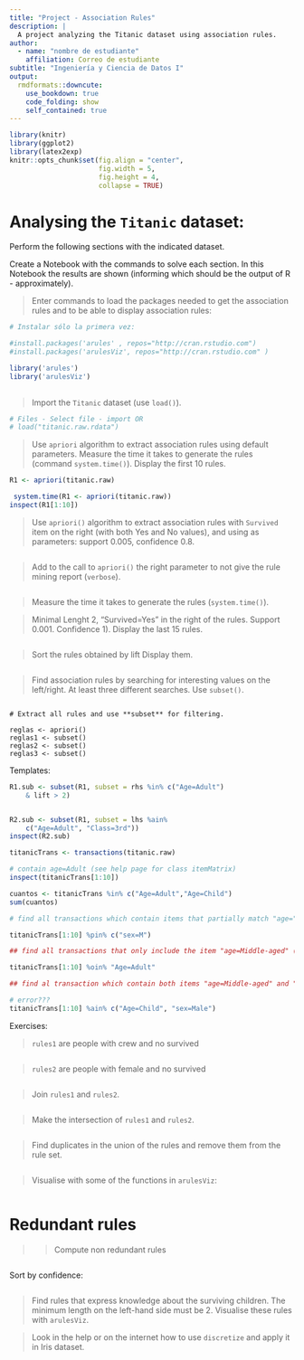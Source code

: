 ```yaml
---
title: "Project - Association Rules"
description: |
  A project analyzing the Titanic dataset using association rules.
author:
  - name: "nombre de estudiante"
    affiliation: Correo de estudiante
subtitle: "Ingeniería y Ciencia de Datos I"
output: 
  rmdformats::downcute:
    use_bookdown: true
    code_folding: show
    self_contained: true
---
```


```r
library(knitr)
library(ggplot2)
library(latex2exp)
knitr::opts_chunk$set(fig.align = "center",
                      fig.width = 5,
                      fig.height = 4,
                      collapse = TRUE)
```

# Analysing the `Titanic` dataset: 
 
Perform the following sections with the indicated dataset. 

Create a Notebook with the commands to solve each section. In this Notebook the results are shown (informing which should be the output of R - approximately).
 
> Enter commands to load the packages needed to get the association rules and to be able to display association rules: 

```r
# Instalar sólo la primera vez:

#install.packages('arules' , repos="http://cran.rstudio.com")
#install.packages('arulesViz', repos="http://cran.rstudio.com" )

library('arules')
library('arulesViz')
 
```
 
> Import the `Titanic` dataset (use `load()`).

```r
# Files - Select file - import OR
# load("titanic.raw.rdata")

```
 
> Use `apriori` algorithm to extract association rules using default parameters. Measure the time it takes to generate the rules (command `system.time()`). Display the first 10 rules.


```r

R1 <- apriori(titanic.raw)

 system.time(R1 <- apriori(titanic.raw))
inspect(R1[1:10])
```


> Use `apriori()` algorithm to extract association rules with `Survived` item on the right (with both Yes and No values), and using as parameters: support 0.005, confidence 0.8.  

```r

```


> Add to the call to `apriori()` the right parameter to not give the rule mining report (`verbose`). 

```r

```


> Measure the time it takes to generate the rules (`system.time()`). 

> Minimal Lenght 2, "Survived=Yes" in the right of the rules. Support 0.001. Confidence 1).  Display the last 15 rules.


```r

```


> Sort the rules obtained by lift Display them.

```r
 

```

> Find association rules by searching for interesting values on the left/right. At least three different searches. Use `subset()`.

```

# Extract all rules and use **subset** for filtering.

reglas <- apriori()
reglas1 <- subset()
reglas2 <- subset()
reglas3 <- subset()

```

Templates: 

```r
R1.sub <- subset(R1, subset = rhs %in% c("Age=Adult") 
    & lift > 2)


R2.sub <- subset(R1, subset = lhs %ain% 
    c("Age=Adult", "Class=3rd"))
inspect(R2.sub)

titanicTrans <- transactions(titanic.raw)

# contain age=Adult (see help page for class itemMatrix)
inspect(titanicTrans[1:10])

cuantos <- titanicTrans %in% c("Age=Adult","Age=Child")
sum(cuantos)

# find all transactions which contain items that partially match "age=" (all here).

titanicTrans[1:10] %pin% c("sex=M")

## find all transactions that only include the item "age=Middle-aged" (none here).

titanicTrans[1:10] %oin% "Age=Adult"

## find al transaction which contain both items "age=Middle-aged" and "sex=Male"

# error???
titanicTrans[1:10] %ain% c("Age=Child", "sex=Male")

```

Exercises:

> `rules1` are people with crew and no survived 

```r

```


> `rules2` are people with female and no survived 
```r

```


> Join `rules1` and `rules2`. 

```r

```

> Make the intersection of `rules1` and `rules2`.

```r

```

> Find duplicates in the union of the rules and remove them from the rule set.

```r

```


> Visualise with some of the   functions in `arulesViz`:
  


```r
 
```

  
  
# Redundant rules 


>> Compute non redundant rules  

```r

```


Sort by confidence:

```r
 
```


> Find rules that express knowledge about the surviving children.  The minimum length on the left-hand side must be 2. Visualise these rules with `arulesViz`.


> Look in the help or on the internet how to use `discretize`  and apply it in Iris dataset.  

